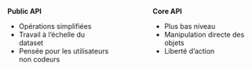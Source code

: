 :::: {.columns}


::: {.column width="45%" .primary}
:::{.r-stack}
**Public API**
:::

- Opérations simplifiées
- Travail à l'échelle du dataset
- Pensée pour les utilisateurs non codeurs

:::

::: {.column width="10%"}
:::

::: {.column width="45%" .secondary}
:::{.r-stack}
**Core API**
::: 

- Plus bas niveau
- Manipulation directe des objets
- Liberté d'action

:::

::::